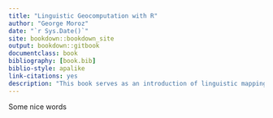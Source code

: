 ```yaml
--- 
title: "Linguistic Geocomputation with R"
author: "George Moroz"
date: "`r Sys.Date()`"
site: bookdown::bookdown_site
output: bookdown::gitbook
documentclass: book
bibliography: [book.bib]
biblio-style: apalike
link-citations: yes
description: "This book serves as an introduction of linguistic mapping and spatial statistic analysis using R. This book also provides some  reproducible examples."
---
```


Some nice words
